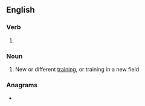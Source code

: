 ==English==

===Verb===
{{head|en|present participle}}

# {{present participle of|retrain|lang=en|nocat=1}}

===Noun===
{{en-noun|-}}

# New or different [[training]], or training in a new field

===Anagrams===
* {{anagrams|en|a=aegiinnrrt|intergrain}}